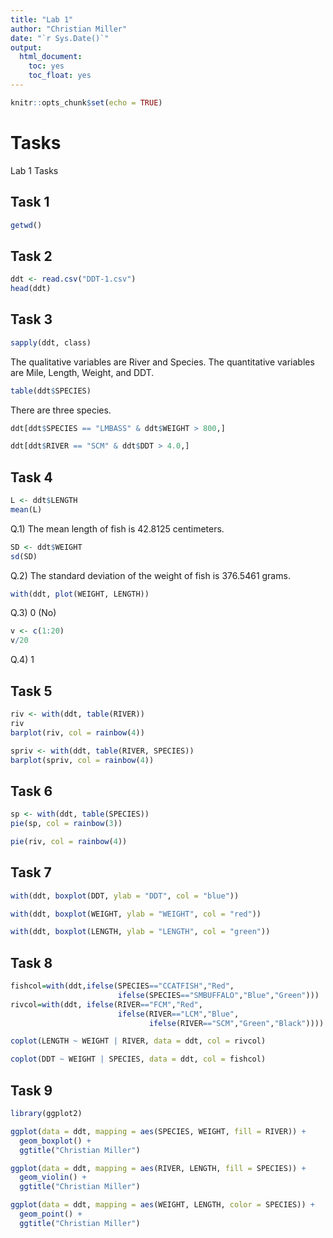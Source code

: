 ```yaml
---
title: "Lab 1"
author: "Christian Miller"
date: "`r Sys.Date()`"
output:
  html_document:
    toc: yes
    toc_float: yes
---
```


```r
knitr::opts_chunk$set(echo = TRUE)
```

# Tasks

Lab 1 Tasks

## Task 1

```r
getwd()
```
## Task 2

```r
ddt <- read.csv("DDT-1.csv")
head(ddt)
```
## Task 3
```r
sapply(ddt, class)
```
The qualitative variables are River and Species.
The quantitative variables are Mile, Length, Weight, and DDT.

```r
table(ddt$SPECIES)
```
There are three species.

```r
ddt[ddt$SPECIES == "LMBASS" & ddt$WEIGHT > 800,]
```

```r
ddt[ddt$RIVER == "SCM" & ddt$DDT > 4.0,]
```


## Task 4
```r
L <- ddt$LENGTH
mean(L)
```
Q.1) The mean length of fish is 42.8125 centimeters.

```r
SD <- ddt$WEIGHT
sd(SD)
```
Q.2) The standard deviation of the weight of fish is 376.5461 grams.

```r
with(ddt, plot(WEIGHT, LENGTH))
```

Q.3) 0 (No)

```r
v <- c(1:20)
v/20
```
Q.4) 1

## Task 5
```r
riv <- with(ddt, table(RIVER))
riv
barplot(riv, col = rainbow(4))

spriv <- with(ddt, table(RIVER, SPECIES))
barplot(spriv, col = rainbow(4))
```

## Task 6
```r
sp <- with(ddt, table(SPECIES))
pie(sp, col = rainbow(3))

pie(riv, col = rainbow(4))
```

## Task 7
```r
with(ddt, boxplot(DDT, ylab = "DDT", col = "blue"))

with(ddt, boxplot(WEIGHT, ylab = "WEIGHT", col = "red"))

with(ddt, boxplot(LENGTH, ylab = "LENGTH", col = "green"))
```

## Task 8
```r
fishcol=with(ddt,ifelse(SPECIES=="CCATFISH","Red",
                        ifelse(SPECIES=="SMBUFFALO","Blue","Green")))
rivcol=with(ddt, ifelse(RIVER=="FCM","Red", 
                        ifelse(RIVER=="LCM","Blue",
                               ifelse(RIVER=="SCM","Green","Black"))))

coplot(LENGTH ~ WEIGHT | RIVER, data = ddt, col = rivcol)

coplot(DDT ~ WEIGHT | SPECIES, data = ddt, col = fishcol)
```

## Task 9
```r
library(ggplot2)

ggplot(data = ddt, mapping = aes(SPECIES, WEIGHT, fill = RIVER)) + 
  geom_boxplot() +
  ggtitle("Christian Miller")

ggplot(data = ddt, mapping = aes(RIVER, LENGTH, fill = SPECIES)) + 
  geom_violin() +
  ggtitle("Christian Miller")

ggplot(data = ddt, mapping = aes(WEIGHT, LENGTH, color = SPECIES)) + 
  geom_point() +
  ggtitle("Christian Miller")
```